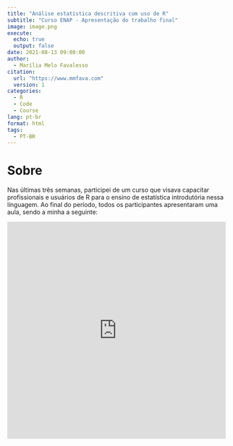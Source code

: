 ```yaml
---
title: "Análise estatística descritiva com uso de R"
subtitle: "Curso ENAP - Apresentação do trabalho final"
image: image.png
execute:
  echo: true
  output: false
date: 2021-08-13 09:00:00
author:
  - Marília Melo Favalesso
citation: 
  url: "https://www.mmfava.com"
  version: 1
categories:
  - R
  - Code
  - Course
lang: pt-br
format: html
tags: 
  - PT-BR
---
```


# Sobre

Nas últimas três semanas, participei de um curso que visava capacitar profissionais e usuários de R para o ensino de estatística introdutória nessa línguagem. Ao final do período, todos os participantes apresentaram uma aula, sendo a minha a seguinte:

<iframe src="https://mmfava.netlify.app/talk/2021-08-14-trabalhofinal-enap/slides.html#1" width="100%" height="500px" style="border:none;"></iframe>
